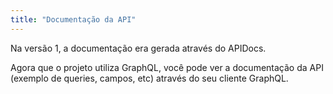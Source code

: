 ```yaml
---
title: "Documentação da API"
---
```


Na versão 1, a documentação era gerada através do APIDocs.

Agora que o projeto utiliza GraphQL, você pode ver a documentação da API (exemplo de queries, campos, etc) através do seu cliente GraphQL.

